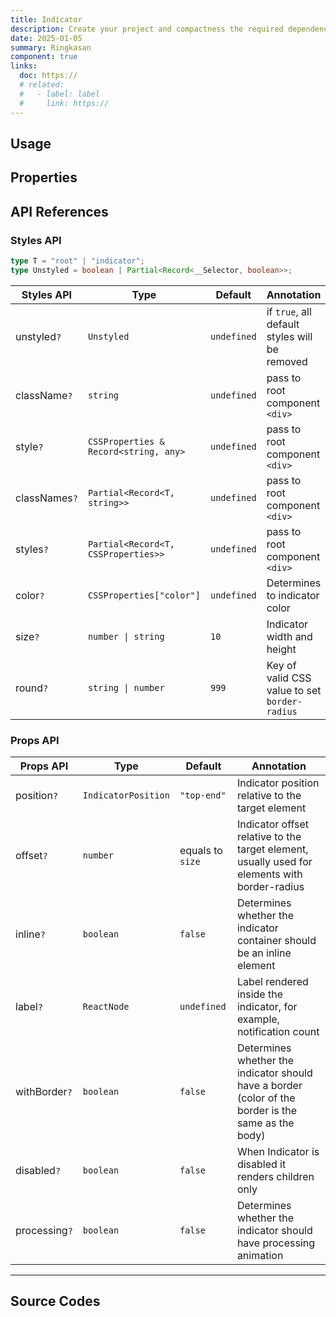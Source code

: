 ```yaml
---
title: Indicator
description: Create your project and compactness the required dependencies.
date: 2025-01-05
summary: Ringkasan
component: true
links:
  doc: https://
  # related:
  #   - label: label
  #     link: https://
---
```


## Usage

<IndicatorDemosUsage />

## Properties

<IndicatorDemosConfigurator />

## API References

### Styles API

```ts
type T = "root" | "indicator";
type Unstyled = boolean | Partial<Record<__Selector, boolean>>;
```

| Styles API    | Type                                  | Default     | Annotation                                    |
| ------------- | ------------------------------------- | ----------- | --------------------------------------------- |
| unstyled`?`   | `Unstyled`                            | `undefined` | if `true`, all default styles will be removed |
| className`?`  | `string`                              | `undefined` | pass to root component `<div>`                |
| style`?`      | `CSSProperties & Record<string, any>` | `undefined` | pass to root component `<div>`                |
| classNames`?` | `Partial<Record<T, string>>`          | `undefined` | pass to root component `<div>`                |
| styles`?`     | `Partial<Record<T, CSSProperties>>`   | `undefined` | pass to root component `<div>`                |
| color`?`      | `CSSProperties["color"]`              | `undefined` | Determines to indicator color                 |
| size`?`       | `number \| string`                    | `10`        | Indicator width and height                    |
| round`?`      | `string \| number`                    | `999`       | Key of valid CSS value to set `border-radius` |

### Props API

| Props API     | Type                | Default          | Annotation                                                                                          |
| ------------- | ------------------- | ---------------- | --------------------------------------------------------------------------------------------------- |
| position`?`   | `IndicatorPosition` | `"top-end"`      | Indicator position relative to the target element                                                   |
| offset`?`     | `number`            | equals to `size` | Indicator offset relative to the target element, usually used for elements with border-radius       |
| inline`?`     | `boolean`           | `false`          | Determines whether the indicator container should be an inline element                              |
| label`?`      | `ReactNode`         | `undefined`      | Label rendered inside the indicator, for example, notification count                                |
| withBorder`?` | `boolean`           | `false`          | Determines whether the indicator should have a border (color of the border is the same as the body) |
| disabled`?`   | `boolean`           | `false`          | When Indicator is disabled it renders children only                                                 |
| processing`?` | `boolean`           | `false`          | Determines whether the indicator should have processing animation                                   |

---

## Source Codes

<SourceCodes name="indicator" />
